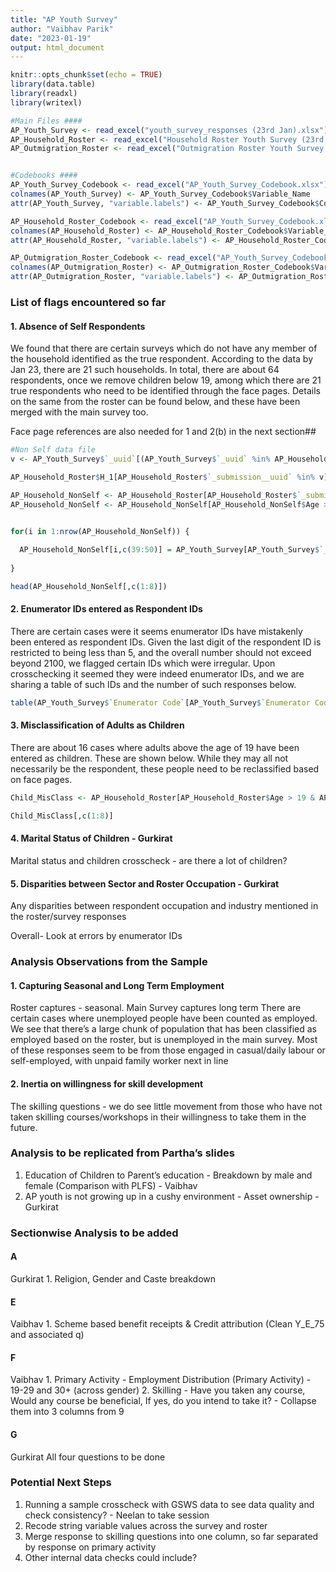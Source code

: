 ```yaml
---
title: "AP Youth Survey"
author: "Vaibhav Parik"
date: "2023-01-19"
output: html_document
---
```


```r
knitr::opts_chunk$set(echo = TRUE)
library(data.table)
library(readxl)
library(writexl)

#Main Files ####
AP_Youth_Survey <- read_excel("youth_survey_responses (23rd Jan).xlsx")
AP_Household_Roster <- read_excel("Household Roster Youth Survey (23rd Jan).xlsx")
AP_Outmigration_Roster <- read_excel("Outmigration Roster Youth Survey (23rd Jan).xlsx")


#Codebooks ####
AP_Youth_Survey_Codebook <- read_excel("AP_Youth_Survey_Codebook.xlsx")
colnames(AP_Youth_Survey) <- AP_Youth_Survey_Codebook$Variable_Name
attr(AP_Youth_Survey, "variable.labels") <- AP_Youth_Survey_Codebook$Column_Name

AP_Household_Roster_Codebook <- read_excel("AP_Youth_Survey_Codebook.xlsx", sheet = 2)
colnames(AP_Household_Roster) <- AP_Household_Roster_Codebook$Variable_Name
attr(AP_Household_Roster, "variable.labels") <- AP_Household_Roster_Codebook$Column_Name

AP_Outmigration_Roster_Codebook <- read_excel("AP_Youth_Survey_Codebook.xlsx", sheet = 3)
colnames(AP_Outmigration_Roster) <- AP_Outmigration_Roster_Codebook$Variable_Name
attr(AP_Outmigration_Roster, "variable.labels") <- AP_Outmigration_Roster_Codebook$Column_Name

```


### List of flags encountered so far

#### 1. Absence of Self Respondents

We found that there are certain surveys which do not have any member of the household identified as the true respondent. According to the data by Jan 23, there are 21 such households. In total, there are about 64 respondents, once we remove children below 19, among which there are 21 true respondents who need to be identified through the face pages. Details on the same from the roster can be found below, and these have been merged with the main survey too. 

Face page references are also needed for 1 and 2(b) in the next section##

```r
#Non Self data file
v <- AP_Youth_Survey$`_uuid`[(AP_Youth_Survey$`_uuid` %in% AP_Household_Roster$`_submission__uuid`[AP_Household_Roster$H_1 == "Self"]) == F]

AP_Household_Roster$H_1[AP_Household_Roster$`_submission__uuid` %in% v]

AP_Household_NonSelf <- AP_Household_Roster[AP_Household_Roster$`_submission__uuid` %in% v,]
AP_Household_NonSelf <- AP_Household_NonSelf[AP_Household_NonSelf$Age > 18,]


for(i in 1:nrow(AP_Household_NonSelf)) {
  
  AP_Household_NonSelf[i,c(39:50)] = AP_Youth_Survey[AP_Youth_Survey$`_uuid` == AP_Household_NonSelf$`_submission__uuid`[i], c(1:12)]
  
}

head(AP_Household_NonSelf[,c(1:8)])


```

#### 2. Enumerator IDs entered as Respondent IDs

There are certain cases were it seems enumerator IDs have mistakenly been entered as respondent IDs. Given the last digit of the respondent ID is restricted to being less than 5, and the overall number should not exceed beyond 2100, we flagged certain IDs which were irregular. Upon crosschecking it seemed they were indeed enumerator IDs, and we are sharing a table of such IDs and the number of such responses below. 

```r

table(AP_Youth_Survey$`Enumerator Code`[AP_Youth_Survey$`Enumerator Code` == AP_Youth_Survey$`Respondent ID`])

```


#### 3. Misclassification of Adults as Children

There are about 16 cases where adults above the age of 19 have been entered as children. These are shown below. While they may all not necessarily be the respondent, these people need to be reclassified based on face pages.

```r

Child_MisClass <- AP_Household_Roster[AP_Household_Roster$Age > 19 & AP_Household_Roster$H_1 == "Child",]

Child_MisClass[,c(1:8)]
```

#### 4. Marital Status of Children - Gurkirat

Marital status and children crosscheck - are there a lot of children?


#### 5. Disparities between Sector and Roster Occupation - Gurkirat

Any disparities between respondent occupation and industry mentioned in the roster/survey responses


Overall- Look at errors by enumerator IDs

### Analysis Observations from the Sample

#### 1. Capturing Seasonal and Long Term Employment

Roster captures - seasonal. 
Main Survey captures long term
There are certain cases where unemployed people have been counted as employed. We see that there's a large chunk of population that has been classified as employed based on the roster, but is unemployed in the main survey. Most of these responses seem to be from those engaged in casual/daily labour or self-employed, with unpaid family worker next in line


#### 2. Inertia on willingness for skill development
The skilling questions - we do see little movement from those who have not taken skilling courses/workshops in their willingness to take them in the future. 


  

### Analysis to be replicated from Partha’s slides 
1. Education of Children to Parent’s education - Breakdown by male and female (Comparison with PLFS) - Vaibhav
2. AP youth is not growing up in a cushy environment - Asset ownership - Gurkirat


### Sectionwise Analysis to be added
#### A
Gurkirat
1. Religion, Gender and Caste breakdown


#### E
Vaibhav
1. Scheme based benefit receipts & Credit attribution (Clean Y_E_75 and associated q)


#### F
Vaibhav
1. Primary Activity - Employment Distribution (Primary Activity) - 19-29 and 30+ (across gender)
2. Skilling - Have you taken any course, Would any course be beneficial, If yes, do you intend to take it? - Collapse them into 3 columns from 9



#### G 
Gurkirat
All four questions to be done



### Potential Next Steps

1. Running a sample crosscheck with GSWS data to see data quality and check consistency? - Neelan to take session
2. Recode string variable values across the survey and roster
3. Merge response to skilling questions into one column, so far separated by response on primary activity
4. Other internal data checks could include?